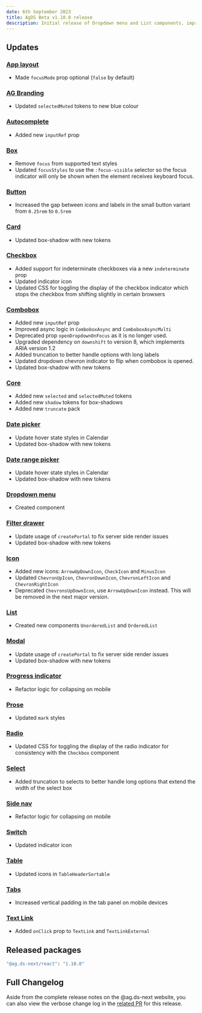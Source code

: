 ```yaml
---
date: 6th September 2023
title: AgDS Beta v1.10.0 release
description: Initial release of Dropdown menu and List components, improved focus indicators, plus various bug fixes and improvements.
---
```


## Updates

### [App layout](/components/app-layout)

- Made `focusMode` prop optional (`false` by default)

### [AG Branding](/components/ag-branding)

- Updated `selectedMuted` tokens to new blue colour

### [Autocomplete](/components/autocomplete)

- Added new `inputRef` prop

### [Box](/components/box)

- Remove `focus` from supported text styles
- Updated `focusStyles` to use the `:focus-visible` selector so the focus indicator will only be shown when the element receives keyboard focus.

### [Button](/components/button)

- Increased the gap between icons and labels in the small button variant from `0.25rem` to `0.5rem`

### [Card](/components/card)

- Updated box-shadow with new tokens

### [Checkbox](/components/checkbox)

- Added support for indeterminate checkboxes via a new `indeterminate` prop
- Updated indicator icon
- Updated CSS for toggling the display of the checkbox indicator which stops the checkbox from shifting slightly in certain browsers

### [Combobox](/components/combobox)

- Added new `inputRef` prop
- Improved async logic in `ComboboxAsync` and `ComboboxAsyncMulti`
- Deprecated prop `openDropdownOnFocus` as it is no longer used.
- Upgraded dependency on `downshift` to version 8, which implements ARIA version 1.2
- Added truncation to better handle options with long labels
- Updated dropdown chevron indicator to flip when combobox is opened.
- Updated box-shadow with new tokens

### [Core](/components/core)

- Added new `selected` and `selectedMuted` tokens
- Added new `shadow` tokens for box-shadows
- Added new `truncate` pack

### [Date picker](/components/date-picker)

- Update hover state styles in Calendar
- Updated box-shadow with new tokens

### [Date range picker](/components/date-range-picker)

- Update hover state styles in Calendar
- Updated box-shadow with new tokens

### [Dropdown menu](/components/dropdown-menu)

- Created component

### [Filter drawer](/components/filter-drawer)

- Update usage of `createPortal` to fix server side render issues
- Updated box-shadow with new tokens

### [Icon](/components/icon)

- Added new icons: `ArrowUpDownIcon`, `CheckIcon` and `MinusIcon`
- Updated `ChevronUpIcon`, `ChevronDownIcon`, `ChevronLeftIcon` and `ChevronRightIcon`
- Deprecated `ChevronsUpDownIcon`, use `ArrowUpDownIcon` instead. This will be removed in the next major version.

### [List](/components/list)

- Created new components `UnorderedList` and `OrderedList`

### [Modal](/components/modal)

- Update usage of `createPortal` to fix server side render issues
- Updated box-shadow with new tokens

### [Progress indicator](/components/progress-indicator)

- Refactor logic for collapsing on mobile

### [Prose](/components/prose)

- Updated `mark` styles

### [Radio](/components/radio)

- Updated CSS for toggling the display of the radio indicator for consistency with the `Checkbox` component

### [Select](/components/select)

- Added truncation to selects to better handle long options that extend the width of the select box

### [Side nav](/components/side-nav)

- Refactor logic for collapsing on mobile

### [Switch](/components/switch)

- Updated indicator icon

### [Table](/components/table)

- Updated icons in `TableHeaderSortable`

### [Tabs](/components/tabs)

- Increased vertical padding in the tab panel on mobile devices

### [Text Link](/components/text-link)

- Added `onClick` prop to `TextLink` and `TextLinkExternal`

## Released packages

```sh
"@ag.ds-next/react": "1.10.0"
```

## Full Changelog

Aside from the complete release notes on the @ag.ds-next website, you can also view the verbose change log in the [related PR](https://github.com/steelthreads/agds-next/pull/1288) for this release.
